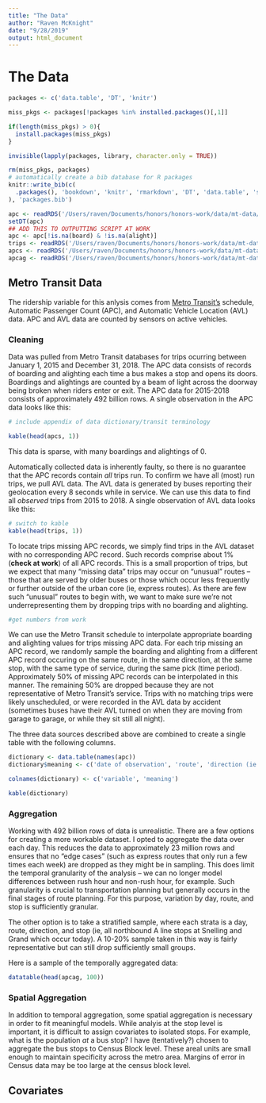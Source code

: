 ```yaml
---
title: "The Data"
author: "Raven McKnight"
date: "9/28/2019"
output: html_document
---
```


# The Data 
```r
packages <- c('data.table', 'DT', 'knitr')

miss_pkgs <- packages[!packages %in% installed.packages()[,1]]

if(length(miss_pkgs) > 0){
  install.packages(miss_pkgs)
}

invisible(lapply(packages, library, character.only = TRUE))

rm(miss_pkgs, packages)
# automatically create a bib database for R packages
knitr::write_bib(c(
  .packages(), 'bookdown', 'knitr', 'rmarkdown', 'DT', 'data.table', 'splitstackshape'
), 'packages.bib')

apc <- readRDS('/Users/raven/Documents/honors/honors-work/data/mt-data/apc-sample.RDS')
setDT(apc)
## ADD THIS TO OUTPUTTING SCRIPT AT WORK
apc <- apc[!is.na(board) & !is.na(alight)]
trips <- readRDS('/Users/raven/Documents/honors/honors-work/data/mt-data/trips.RDS')
apcs <- readRDS('/Users/raven/Documents/honors/honors-work/data/mt-data/apc-sample.RDS')
apcag <- readRDS('/Users/raven/Documents/honors/honors-work/data/mt-data/apc-aggregate.RDS')
```
## Metro Transit Data


The ridership variable for this anlysis comes from [Metro Transit's](https://www.metrotransit.org/home) schedule, Automatic Passenger Count (APC), and Automatic Vehicle Location (AVL) data. APC and AVL data are counted by sensors on active vehicles. 

### Cleaning

Data was pulled from Metro Transit databases for trips ocurring between January 1, 2015 and December 31, 2018. The APC data consists of records of boarding and alighting each time a bus makes a stop and opens its doors. Boardings and alightings are counted by a beam of light across the doorway being broken when riders enter or exit. The APC data for 2015-2018 consists of approximately 492 billion rows. A single observation in the APC data looks like this: 

```r
# include appendix of data dictionary/transit terminology
```


```r
kable(head(apcs, 1))
```

This data is sparse, with many boardings and alightings of 0. 

Automatically collected data is inherently faulty, so there is no guarantee that the APC records contain *all* trips run. To confirm we have all (most) run trips, we pull AVL data. The AVL data is generated by buses reporting their geolocation every 8 seconds while in service. We can use this data to find all *observed* trips from 2015 to 2018. A single observation of AVL data looks like this: 

```r
# switch to kable
kable(head(trips, 1))
```


To locate trips missing APC records, we simply find trips in the AVL dataset with no corresponding APC record. Such records comprise about 1% (**check at work**) of all APC records. This is a small proportion of trips, but we expect that many "missing data" trips may occur on "unusual" routes -- those that are served by older buses or those which occur less frequently or further outside of the urban core (ie, express routes). As there are few such "unusual" routes to begin with, we want to make sure we're not underrepresenting them by dropping trips with no boarding and alighting. 

```r
#get numbers from work
```

We can use the Metro Transit schedule to interpolate appropriate boarding and alighting values for trips missing APC data. For each trip missing an APC record, we randomly sample the boarding and alighting from a different APC record occuring on the same route, in the same direction, at the same stop, with the same type of service, during the same pick (time period). Approximately 50% of missing APC records can be interpolated in this manner. The remaining 50% are dropped because they are not representative of Metro Transit's service. Trips with no matching trips were likely unscheduled, or were recorded in the AVL data by accident (sometimes buses have their AVL turned on when they are moving from garage to garage, or while they sit still all night). 

The three data sources described above are combined to create a single table with the following columns. 
```r
dictionary <- data.table(names(apc))
dictionary$meaning <- c('date of observation', 'route', 'direction (ie northbound/southbound)', 'type of service (ie weekday/weekend)', 'bus stop id', 'number of boardings', 'number of alightings', 'indicates if board and alight were interpolated')

colnames(dictionary) <- c('variable', 'meaning')

kable(dictionary)
```

### Aggregation

Working with 492 billion rows of data is unrealistic. There are a few options for creating a more workable dataset. I opted to aggregate the data over each day. This reduces the data to approximately 23 million rows and ensures that no "edge cases" (such as express routes that only run a few times each week) are dropped as they might be in sampling. This does limit the temporal granularity of the analysis -- we can no longer model differences between rush hour and non-rush hour, for example. Such granularity is crucial to transportation planning but generally occurs in the final stages of route planning. For this purpose, variation by day, route, and stop is sufficiently granular. 

The other option is to take a stratified sample, where each strata is a day, route, direction, and stop (ie, all northbound A line stops at Snelling and Grand which occur today). A 10-20% sample taken in this way is fairly representative but can still drop sufficiently small groups. 

Here is a sample of the temporally aggregated data: 
```r
datatable(head(apcag, 100))
```


### Spatial Aggregation

In addition to temporal aggregation, some spatial aggregation is necessary in order to fit meaningful models. While analyis at the stop level is important, it is difficult to assign covariates to isolated stops. For example, what is the population *at* a bus stop? I have (tentatively?) chosen to aggregate the bus stops to Census Block level. These areal units are small enough to maintain specificity across the metro area. Margins of error in Census data may be too large at the census block level. 



## Covariates